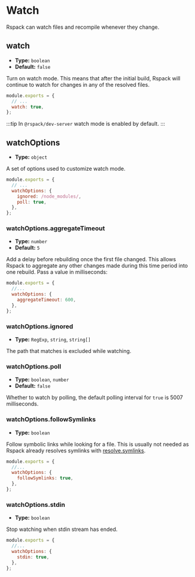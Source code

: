 
<WebpackLicense from="https://webpack.js.org/configuration/watch" />

# Watch

Rspack can watch files and recompile whenever they change.

## watch

- **Type:** `boolean`
- **Default:** `false`

Turn on watch mode. This means that after the initial build, Rspack will continue to watch for changes in any of the resolved files.

```js title=rspack.config.js
module.exports = {
  // ...
  watch: true,
};
```

:::tip
In `@rspack/dev-server` watch mode is enabled by default.
:::

## watchOptions

- **Type:** `object`

A set of options used to customize watch mode.

```js title=rspack.config.js
module.exports = {
  // ...
  watchOptions: {
    ignored: /node_modules/,
    poll: true,
  },
};
```

### watchOptions.aggregateTimeout

- **Type:** `number`
- **Default:** `5`

Add a delay before rebuilding once the first file changed. This allows Rspack to aggregate any other changes made during this time period into one rebuild. Pass a value in milliseconds:

```js title=rspack.config.js
module.exports = {
  //...
  watchOptions: {
    aggregateTimeout: 600,
  },
};
```

### watchOptions.ignored

- **Type:** `RegExp`, `string`, `string[]`

The path that matches is excluded while watching.

### watchOptions.poll

- **Type:** `boolean`, `number`
- **Default:** `false`

Whether to watch by polling, the default polling interval for `true` is 5007 milliseconds.

### watchOptions.followSymlinks

- **Type:** `boolean`

Follow symbolic links while looking for a file. This is usually not needed as Rspack already resolves symlinks with [resolve.symlinks](/config/resolve#resolvesymlinks).

```js title=rspack.config.js
module.exports = {
  //...
  watchOptions: {
    followSymlinks: true,
  },
};
```

### watchOptions.stdin

- **Type:** `boolean`

Stop watching when stdin stream has ended.

```js title=rspack.config.js
module.exports = {
  //...
  watchOptions: {
    stdin: true,
  },
};
```
